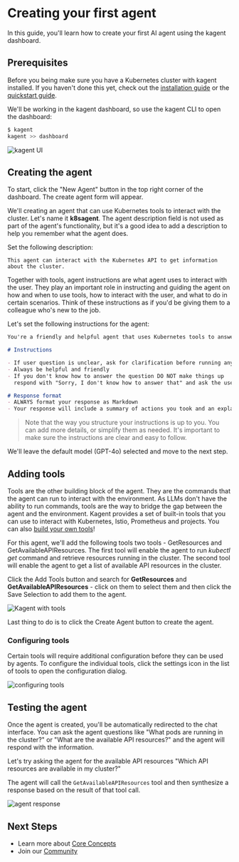 # Creating your first agent

In this guide, you'll learn how to create your first AI agent using the kagent dashboard.

## Prerequisites

Before you being make sure you have a Kubernetes cluster with kagent installed. If you haven't done this yet, check out the [installation guide](/introduction/installation) or the [quickstart guide](/docs/introduction/quickstart).

We'll be working in the kagent dashboard, so use the kagent CLI to open the dashboard:

```bash
$ kagent
kagent >> dashboard
```

![kagent UI](/images/kagent-landing.png "Kagent dashboard main page")

## Creating the agent

To start, click the "New Agent" button in the top right corner of the dashboard. The create agent form will appear.

We'll creating an agent that can use Kubernetes tools to interact with the cluster. Let's name it **k8sagent**. The agent description field is not used as part of the agent's functionality, but it's a good idea to add a description to help you remember what the agent does.

Set the following description:

```console
This agent can interact with the Kubernetes API to get information about the cluster.
```

Together with tools, agent instructions are what agent uses to interact with the user. They play an important role in instructing and guiding the agent on how and when to use tools, how to interact with the user, and what to do in certain scenarios. Think of these instructions as if you'd be giving them to a colleague who's new to the job.

Let's set the following instructions for the agent:

```md
You're a friendly and helpful agent that uses Kubernetes tools to answer users questions about the cluster.

# Instructions

- If user question is unclear, ask for clarification before running any tools
- Always be helpful and friendly
- If you don't know how to answer the question DO NOT make things up
  respond with "Sorry, I don't know how to answer that" and ask the user to further clarify the question

# Response format
- ALWAYS format your response as Markdown
- Your response will include a summary of actions you took and an explanation of the result
```

>Note that the way you structure your instructions is up to you. You can add more details, or simplify them as needed. It's important to make sure the instructions are clear and easy to follow.

We'll leave the default model (GPT-4o) selected and move to the next step.

## Adding tools

Tools are the other building block of the agent. They are the commands that the agent can run to interact with the environment. As LLMs don't have the ability to run commands, tools are the way to bridge the gap between the agent and the environment. Kagent provides a set of built-in tools that you can use to interact with Kubernetes, Istio, Prometheus and projects. You can also [build your own tools](/tools)!

For this agent, we'll add the following tools two tools - GetResources and GetAvailableAPIResources. The first tool will enable the agent to run *kubectl get* command and retrieve resources running in the cluster. The second tool will enable the agent to get a list of available API resources in the cluster.

Click the Add Tools button and search for **GetResources** and **GetAvailableAPIResources** - click on them to select them and then click the Save Selection to add them to the agent.

![Kagent with tools](/images/kagent-new.png "Adding tools to the agent")

Last thing to do is to click the Create Agent button to create the agent.

### Configuring tools

Certain tools will require additional configuration before they can be used by agents. To configure the individual tools, click the settings icon in the list of tools to open the configuration dialog.

![configuring tools](/images/kagent-config.png "Configuring tools")

## Testing the agent

Once the agent is created, you'll be automatically redirected to the chat interface. You can ask the agent questions like "What pods are running in the cluster?" or "What are the available API resources?" and the agent will respond with the information.

Let's try asking the agent for the available API resources "Which API resources are available in my cluster?"

The agent will call the `GetAvailableAPIResources` tool and then synthesize a response based on the result of that tool call.

![agent response](/images/kagent-chat-1.png "Chatting with the new agent")

## Next Steps

- Learn more about [Core Concepts](/docs/concepts)
- Join our [Community](https://discord.gg/Fu3k65f2k3)
